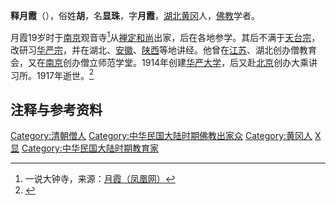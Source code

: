 '''释月霞'''（{{bd|1858年||1917年|11月30日|catIdx=Yue月}}），俗姓'''胡'''，名'''显珠'''，字'''月霞'''，[[湖北|湖北]][[黄冈|黄冈]]人，[[佛教|佛教]]学者。

月霞19岁时于[[南京|南京]]观音寺<ref>一说大钟寺，来源：[http://fo.ifeng.com/special/gaosengyi/ziliao/detail_2010_08/23/2125902_0.shtml 月霞（凤凰网）]</ref>从[[禅定和尚|禅定和尚]]出家，后在各地参学。其后不满于[[天台宗|天台宗]]，改研习[[华严宗|华严宗]]，并在湖北、[[安徽|安徽]]、[[陕西|陕西]]等地讲经。他曾在[[江苏|江苏]]、湖北创办僧教育会，又在[[南京|南京]]创办僧立师范学堂。1914年创建[[华严大学|华严大学]]，后又赴[[北京|北京]]创办大乘讲习所。1917年逝世。<ref>{{cite book|title=《中国全史·民国宗教史》|author=史仲文|url=http://www.eywedu.com/zhongguolishi/mydoc095.htm}}</ref>

== 注释与参考资料 ==
{{reflist}}

{{DEFAULTSORT:Yue月}}
[[Category:清朝僧人|Category:清朝僧人]]
[[Category:中华民国大陆时期佛教出家众|Category:中华民国大陆时期佛教出家众]]
[[Category:黄冈人|Category:黄冈人]]
[[Category:胡姓|X显]]
[[Category:中华民国大陆时期教育家|Category:中华民国大陆时期教育家]]